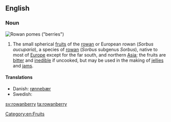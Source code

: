 ==English==

===Noun===
{{wikipedia}}
[[Image:Sorbus aucuparia 01 - Orange.jpg|thumb|Rowan [[pome]]s ("berries")]]
{{en-noun|rowanberries}}
# The small spherical [[fruit]]s of the [[rowan]] or European rowan (''Sorbus aucuparia''), a species of [[rowan]] (''Sorbus'' subgenus ''Sorbus''), native to most of [[Europe]] except for the far south, and northern [[Asia]]; the fruits are [[bitter]] and [[inedible]] if uncooked, but may be used in the making of [[jellies]] and [[jam]]s.

====Translations====
* Danish: [[rønnebær]]
* Swedish: {{t|sv|rönnbär|n}}

[[Category:en:Fruits]]

[[sv:rowanberry]]
[[ta:rowanberry]]